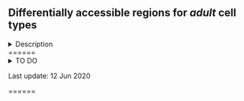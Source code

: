 ## Differentially accessible regions for *adult* cell types

<details><summary>Description</summary>
#### Analysis details

* lvl1 and lvl2 + Branches   
* vs rest of "region" (e.g. Whole brain, within OL...) or vs closest cluster (based on Seurat's tree)
* Split into down/up/up-exclussive --> For Motif analysis

* Devel clusters are not included 

#### Column descriptions
- `clResolution`: ...
- ... (links to ...)
- `regionSet`: (links to Motif analysis)
</details>

======
<details>
 <summary>TO DO</summary>
 
Columns that could be easily added: 
- Genes within 50bkp of RNA marker (boolean or list)
- Regulated by <tf/motif>? (might be too big, link to another table?)
- Link to UCSC, Link to scope

TODO: Add "selector" to choose which table to show: 

* This one (regions are duplicated)

* Simplified (e.g. each  pair of "region" and "cell type" appears only once, with the settings with max abs lFC)
</details>

Last update: 12 Jun 2020

======

<!-- # ```{r eval=FALSE} -->
<!-- # dar <- readRDS("/ddn1/vol1/staging/leuven/stg_00002/lcb/saibar/Projects/runs_cisTopic/20191216_adultPupa72_warpLDA/04_Markers/Seurat_markers_AdultClusters/seurat_AdultClusters_markers_cellType_wGenes.Rds") -->
<!-- #  -->
<!-- # darBranches <- readRDS("/ddn1/vol1/staging/leuven/stg_00002/lcb/saibar/Projects/runs_cisTopic/20191216_adultPupa72_warpLDA/04_Markers/Seurat_markers_BranchesAdult_4/seurat_BranchMarkers_markers_clType_wGenes.Rds") -->
<!-- # ``` -->
